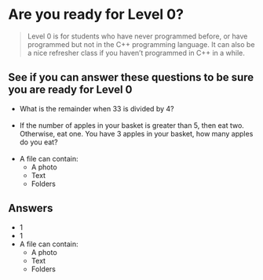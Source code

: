 

# Are you ready for Level 0?

> Level 0 is for students who have never programmed before, or have programmed but not in the C++ programming language.
> It can also be a nice refresher class if you haven’t programmed in C++ in a while.

## See if you can answer these questions to be sure you are ready for Level 0

- What is the remainder when 33 is divided by 4?
<br /><br />
- If the number of apples in your basket is greater than 5, then eat two. Otherwise, eat one. You have 3 apples in your basket, how many apples do you eat?
<br /><br />
- A file can contain:
	- A photo
	- Text
	- Folders

## Answers

- 1
- 1
- A file can contain:
	- <GreenCheck /> A photo
	- <GreenCheck /> Text
	- <RedX /> Folders
